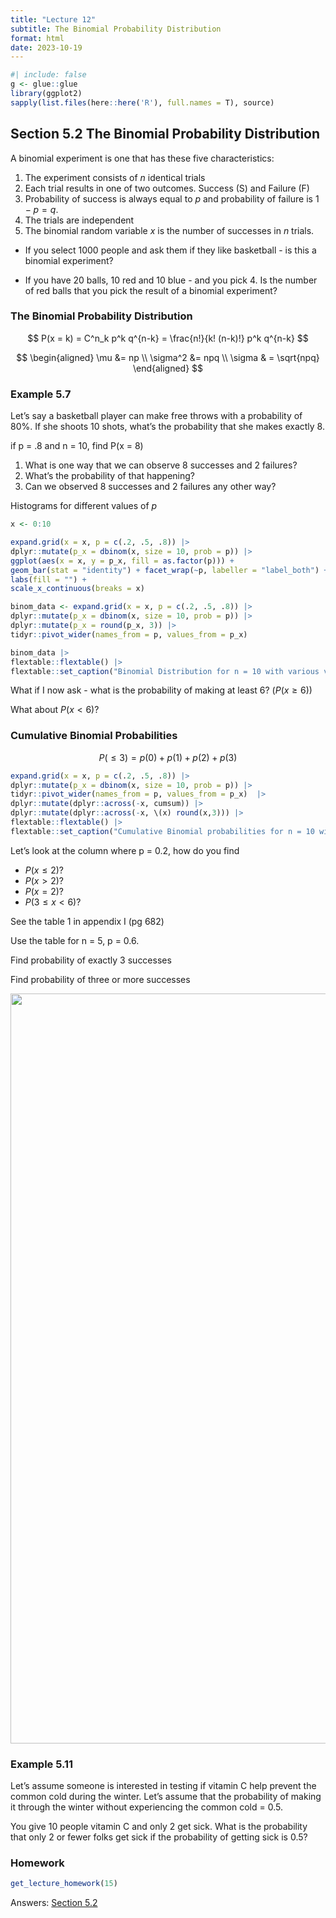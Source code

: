 ```yaml
---
title: "Lecture 12"
subtitle: The Binomial Probability Distribution
format: html
date: 2023-10-19
---
```


```r
#| include: false
g <- glue::glue
library(ggplot2)
sapply(list.files(here::here('R'), full.names = T), source)
```

## Section 5.2 The Binomial Probability Distribution

A binomial experiment is one that has these five characteristics:

1.  The experiment consists of *n* identical trials
2.  Each trial results in one of two outcomes. Success (S) and Failure (F)
3.  Probability of success is always equal to *p* and probability of failure is $1 - p = q$.
4.  The trials are independent
5.  The binomial random variable *x* is the number of successes in *n* trials.

-   If you select 1000 people and ask them if they like basketball - is this a binomial experiment?

-   If you have 20 balls, 10 red and 10 blue - and you pick 4. Is the number of red balls that you pick the result of a binomial experiment?

### The Binomial Probability Distribution

$$
P(x = k) = C^n_k p^k q^{n-k} = \frac{n!}{k! (n-k)!} p^k q^{n-k}
$$

$$
\begin{aligned}
\mu &= np \\
\sigma^2 &= npq \\
\sigma & = \sqrt{npq}
\end{aligned}
$$


### Example 5.7


<!-- Lesson learned from Fall 2023

Use 7 shots as the example next time - there is confusion between 
also show different graphs for n = 5, 10 and 20
 -->

Let's say a basketball player can make free throws with a probability of 80%. If she shoots 10 shots, what's the probability that she makes exactly 8.

if p = .8 and n = 10, find P(x = 8)

1.  What is one way that we can observe 8 successes and 2 failures?
2.  What's the probability of that happening?
3.  Can we observed 8 successes and 2 failures any other way?

Histograms for different values of *p*

```r
x <- 0:10

expand.grid(x = x, p = c(.2, .5, .8)) |> 
dplyr::mutate(p_x = dbinom(x, size = 10, prob = p)) |> 
ggplot(aes(x = x, y = p_x, fill = as.factor(p))) +
geom_bar(stat = "identity") + facet_wrap(~p, labeller = "label_both") +
labs(fill = "") +
scale_x_continuous(breaks = x)
```

```r
binom_data <- expand.grid(x = x, p = c(.2, .5, .8)) |> 
dplyr::mutate(p_x = dbinom(x, size = 10, prob = p)) |> 
dplyr::mutate(p_x = round(p_x, 3)) |> 
tidyr::pivot_wider(names_from = p, values_from = p_x)  

binom_data |> 
flextable::flextable() |> 
flextable::set_caption("Binomial Distribution for n = 10 with various values of p")

```

What if I now ask - what is the probability of making at least 6? ($P(x \ge 6)$)

What about $P(x \lt 6)$?

### Cumulative Binomial Probabilities

$$
P(\le 3) = p(0) + p(1) + p(2) + p(3)
$$

```r
expand.grid(x = x, p = c(.2, .5, .8)) |> 
dplyr::mutate(p_x = dbinom(x, size = 10, prob = p)) |> 
tidyr::pivot_wider(names_from = p, values_from = p_x)  |> 
dplyr::mutate(dplyr::across(-x, cumsum)) |> 
dplyr::mutate(dplyr::across(-x, \(x) round(x,3))) |> 
flextable::flextable() |> 
flextable::set_caption("Cumulative Binomial probabilities for n = 10 with various values of p")

```

Let's look at the column where p = 0.2, how do you find

-   $P(x \le 2)$?
-   $P(x \gt 2)$?
-   $P(x = 2)$?
-   $P( 3 \le x \lt 6)$?

See the table 1 in appendix I (pg 682)

Use the table for n = 5, p = 0.6.

Find probability of exactly 3 successes

Find probability of three or more successes

![](images/paste-1.png){width="1200"}

### Example 5.11

Let's assume someone is interested in testing if vitamin C help prevent the common cold during the winter. Let's assume that the probability of making it through the winter without experiencing the common cold = 0.5.

You give 10 people vitamin C and only 2 get sick. What is the probability that only 2 or fewer folks get sick if the probability of getting sick is 0.5?

### Homework

```r
get_lecture_homework(15)
```

Answers: [Section 5.2](/homework/chapter-05.qmd#section-2)